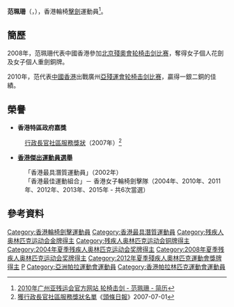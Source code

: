 {{MedalTableTop}}
{{MedalCountry|{{HKG}}}}
{{MedalSport | 女子輪椅劍擊}}
{{MedalCompetition | [[傷殘奧林匹克運動會|傷殘奧林匹克運動會]]}}
{{MedalGold | [[2004年夏季残奥会|2004年 雅典]] | 團體花劍}}
{{MedalGold | [[2004年夏季残奥会|2004年 雅典]] | 團體重劍}}
{{MedalBronze | [[2008年夏季残奥会|2008年 北京]] | 個人花劍A級}}
{{MedalBronze | [[2008年夏季残奥会|2008年 北京]] | 個人重劍A級}}
{{MedalBronze | [[2012年夏季残奥会|2012年 倫敦]] | [[2012年夏季殘奧會劍擊女子團體重劍比賽|團體重劍]]}}
{{MedalCompetition | [[亞洲殘疾人運動會|亞洲殘疾人運動會]]}}
{{MedalBronze | [[2010年亞洲殘疾人運動會|2010年 廣州]] | 個人重劍A級}}
{{MedalBronze | [[2010年亞洲殘疾人運動會|2010年 廣州]] | 個人花劍A級}}
{{MedalSilver | [[2010年亞洲殘疾人運動會|2010年 廣州]] | 團體重劍}}
{{MedalBottom}}

'''范珮珊'''（{{lang-en|FAN Pui Shan}}，{{bd|1975年|5月15日|catIdx=F范}}），香港輪椅[[擊劍|擊劍]]運動員<ref>[http://www.gzapg2010.cn/info/CHN_CHN/ZB/ZBB101A_WF@@@@@@@@@@@@@@@CHN_number=206236.html 2010年广州亚残运会官方网站 轮椅击剑 - 范珮珊 - 简历]{{dead link|date=2018年4月 |bot=InternetArchiveBot |fix-attempted=yes }}</ref>。

==簡歷==
2008年，范珮珊代表中國香港參加[[北京|北京]][[2008年夏季殘奧會|殘奧會]][[2008年夏季残奥会轮椅击剑比赛|轮椅击剑比赛]]，奪得女子個人花劍及女子個人重劍銅牌。

2010年，范代表[[2010年亚洲残疾人运动会中国香港代表团|中國香港]]出戰廣州[[2010年亞洲殘疾人運動會|亞殘運會]][[2010年亚洲残疾人运动会轮椅击剑比赛|轮椅击剑比赛]]，贏得一銀二銅的佳績。

==榮譽==
*'''香港特區政府嘉獎'''
:[[行政長官社區服務獎狀|行政長官社區服務獎狀]]（2007年）<ref>[http://www.hkheadline.com/news/instant_news_content/200707/01/20070701a085059.asp 獲行政長官社區服務獎狀名單]《[[頭條日報|頭條日報]]》2007-07-01</ref>

*'''[[香港傑出運動員選舉|香港傑出運動員選舉]]'''
:「香港最具潛質運動員」（2002年）
:「香港最佳運動組合」－ 香港女子輪椅劍擊隊（2004年、2010年、2011年、2012年、2013年、2015年 - 共6次當選）

==參考資料==
{{Reflist}}

{{DEFAULTSORT:Fan范}}
[[Category:香港輪椅劍擊運動員|Category:香港輪椅劍擊運動員]]
[[Category:香港最具潛質運動員|Category:香港最具潛質運動員]]
[[Category:残疾人奥林匹克运动会金牌得主|Category:残疾人奥林匹克运动会金牌得主]]
[[Category:残疾人奥林匹克运动会铜牌得主|Category:残疾人奥林匹克运动会铜牌得主]]
[[Category:2004年夏季残疾人奥林匹克运动会奖牌得主|Category:2004年夏季残疾人奥林匹克运动会奖牌得主]]
[[Category:2008年夏季残疾人奥林匹克运动会奖牌得主|Category:2008年夏季残疾人奥林匹克运动会奖牌得主]]
[[Category:2012年夏季殘疾人奧林匹克運動會獎牌得主|Category:2012年夏季殘疾人奧林匹克運動會獎牌得主]]
[[Category:范姓|P]]
[[Category:亞洲帕拉運動會運動員|Category:亞洲帕拉運動會運動員]]
[[Category:香港帕拉林匹克運動會運動員|Category:香港帕拉林匹克運動會運動員]]